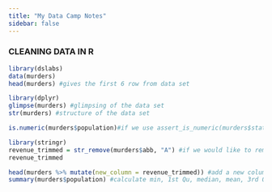 ```yaml
---
title: "My Data Camp Notes"
sidebar: false 
---
```


### CLEANING DATA IN R

```r
library(dslabs)
data(murders)
head(murders) #gives the first 6 row from data set

library(dplyr)
glimpse(murders) #glimpsing of the data set
str(murders) #structure of the data set

is.numeric(murders$population)#if we use assert_is_numeric(murders$state) the output would be"murders$state is not class 'numeric'; it has class chr. (You should install required packages for use assert_is_ functions.)

library(stringr)
revenue_trimmed = str_remove(murders$abb, "A") #if we would like to remove a chr from a string we can use str_remove func.
revenue_trimmed

head(murders %>% mutate(new_column = revenue_trimmed)) #add a new column to a data frame
summary(murders$population) #calculate min, 1st Qu, median, mean, 3rd Qu and max values for the variable.

```
